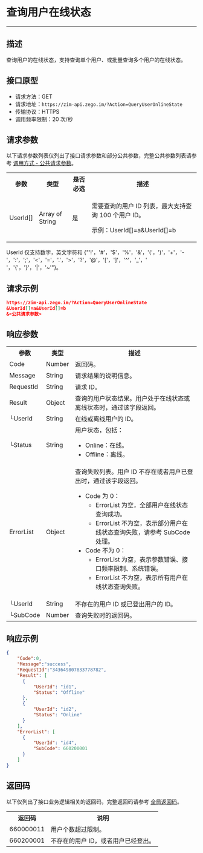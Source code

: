 # 查询用户在线状态

- - -

## 描述

查询用户的在线状态，支持查询单个用户、或批量查询多个用户的在线状态。

## 接口原型

- 请求方法：GET
- 请求地址：`https://zim-api.zego.im/?Action=QueryUserOnlineState`
- 传输协议：HTTPS
- 调用频率限制：20 次/秒


## 请求参数

以下请求参数列表仅列出了接口请求参数和部分公共参数，完整公共参数列表请参考 [调用方式 - 公共请求参数](../Accessing%20Server%20APIs.mdx#2-公共参数)。

<table>
<tbody><tr>
  <th>参数</th>
  <th>类型</th>
  <th>是否必选</th>
  <th>描述</th>
</tr>
<tr>
  <td>UserId[]</td>
  <td>Array of String</td>
  <td>是</td>
  <td>
  <p>需要查询的用户 ID 列表，最大支持查询 100 个用户 ID。</p><p>示例：UserId[]=a&UserId[]=b</p>
  </td>
</tr>
</tbody></table>

<Note title="说明">

UserId 仅支持数字，英文字符和 {"'!'，'#'，'$'，'%'，'&'，'('，')'，'+'，'-'，':'，';'，'<'，'='，'.'，'>'，'?'，'@'，'['，']'，'^'，'_'，' '，'{'，'}'，'|'，'~'"}。
</Note>


## 请求示例

```json
https://zim-api.zego.im/?Action=QueryUserOnlineState
&UserId[]=a&UserId[]=b
&<公共请求参数>
```

## 响应参数

<table class="collapsible-table" >
<tbody><tr data-row-level="1">
<th>参数</th>
<th>类型</th>
<th>描述</th>
</tr>
<tr data-row-level="2">
<td>Code</td>
<td>Number</td>
<td>返回码。</td>
</tr>
<tr data-row-level="3">
<td>Message</td>
<td>String</td>
<td>请求结果的说明信息。</td>
</tr>
<tr data-row-level="4">
<td>RequestId</td>
<td>String</td>
<td>请求 ID。</td>
</tr>
<tr data-row-level="5" data-row-child="true">
<td>Result</td>
<td>Object</td>
<td>查询的用户状态结果。用户处于在线状态或离线状态时，通过该字段返回。</td>
</tr>
<tr data-row-level="5-1">
<td>└UserId</td>
<td>String</td>
<td>在线或离线用户的 ID。</td>
</tr>
<tr data-row-level="5-2">
<td>└Status</td>
<td>String</td>
<td>用户状态，包括：<ul><li>Online：在线。</li><li>Offline：离线。</li></ul></td>
</tr>
<tr data-row-level="6" data-row-child="true">
<td>ErrorList</td>
<td>Object</td>
<td>
查询失败列表。用户 ID 不存在或者用户已登出时，通过该字段返回。
<ul>
<li>
Code 为 0：
<ul><li>ErrorList 为空，全部用户在线状态查询成功。</li><li>ErrorList 不为空，表示部分用户在线状态查询失败，请参考 SubCode 处理。</li></ul>
</li>
<li>
Code 不为 0：
<ul><li>ErrorList 为空，表示参数错误、接口频率限制、系统错误。</li><li>ErrorList 不为空，表示所有用户在线状态查询失败。</li></ul>
</li>
</ul></td>
</tr>
<tr data-row-level="6-1">
<td>└UserId</td>
<td>String</td>
<td>不存在的用户 ID 或已登出用户的 ID。</td>
</tr>
<tr data-row-level="6-2">
<td>└SubCode</td>
<td>Number</td>
<td>
查询失败时的返回码。
</td>
</tr>
</tbody></table>

## 响应示例

```json
{
    "Code":0,
    "Message":"success",
    "RequestId":"343649807833778782",
    "Result": [
      {
          "UserId": "id1",
          "Status": "Offline"
      },
      {
          "UserId": "id2",
          "Status": "Online"
      }
    ],
    "ErrorList": [
      {
          "UserId": "id4",
          "SubCode": 660200001
      }
    ] 
}
```


## 返回码

以下仅列出了接口业务逻辑相关的返回码，完整返回码请参考 [全局返回码](../Return%20codes.mdx)。

<table>
<tbody><tr>
<th>返回码</th>
<th>说明</th>
</tr>
<tr>
<td>660000011</td>
<td>用户个数超过限制。</td>
</tr>
<tr>
<td>660200001</td>
<td>不存在的用户 ID，或者用户已经登出。</td>
</tr>
</tbody></table>
